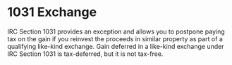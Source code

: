 # 1031 Exchange

IRC Section 1031 provides an exception and allows you to postpone paying tax on the gain if you reinvest the proceeds in similar property
as part of a qualifying like-kind exchange. Gain deferred in a like-kind exchange under IRC Section 1031 is tax-deferred, but it is not tax-free.
